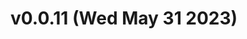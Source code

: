 
<Meta title="Components/form/textarea/Overview" />

# v0.0.11 (Wed May 31 2023)
<Figma
  height="30%"
  collapsable
  url="https://www.figma.com/file/Cx0sZBqrc7kGW72bcmy90S/tokens?type=design&node-id=3-27&t=ThF1FKZYYApN4drF-4"
/>

